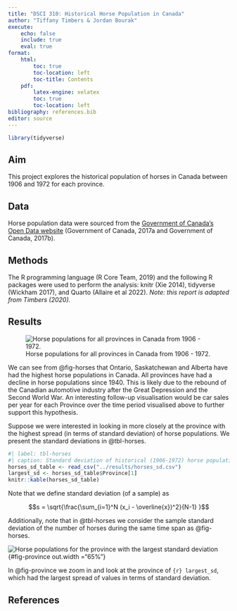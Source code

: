 ```yaml
---
title: "DSCI 310: Historical Horse Population in Canada"
author: "Tiffany Timbers & Jordan Bourak"
execute:
    echo: false 
    include: true 
    eval: true
format: 
    html: 
        toc: true
        toc-location: left 
        toc-title: Contents
    pdf:
        latex-engine: xelatex
        toc: true
        toc-location: left
bibliography: references.bib
editor: source
--- 
```


```r
library(tidyverse)
```

## Aim

This project explores the historical population of horses in Canada 
between 1906 and 1972 for each province.

## Data

Horse population data were sourced from the 
[Government of Canada's Open Data website](http://open.canada.ca/en/open-data) 
(Government of Canada, 2017a and Government of Canada, 2017b).

## Methods

The R programming language (R Core Team, 2019) 
and the following R packages were used to perform the analysis: 
knitr (Xie 2014), tidyverse (Wickham 2017), and Quarto (Allaire et al 2022). 
*Note: this report is adapted from Timbers (2020).*

## Results

![Horse populations for all provinces in Canada from 1906 - 1972.](../results/horse_pops_plot.png){#fig-horses}


We can see from @fig-horses that Ontario, Saskatchewan and Alberta 
have had the highest horse populations in Canada. 
All provinces have had a decline in horse populations since 1940. 
This is likely due to the rebound of the Canadian automotive industry 
after the Great Depression and the Second World War. 
An interesting follow-up visualisation would be car sales per year 
for each Province over the time period visualised above 
to further support this hypothesis.

Suppose we were interested in looking in more closely at the province 
with the highest spread (in terms of standard deviation) of horse populations. 
We present the standard deviations in @tbl-horses.


```r
#| label: tbl-horses
#| caption: Standard deviation of historical (1906-1972) horse populations for each Canadian province.
horses_sd_table <- read_csv("../results/horses_sd.csv")
largest_sd <- horses_sd_table$Province[1]
knitr::kable(horses_sd_table)
```

Note that we define standard deviation (of a sample) as

$$s = \sqrt{\frac{\sum_{i=1}^N (x_i - \overline{x})^2}{N-1} }$$

Additionally, note that in @tbl-horses we consider the sample standard deviation of the number of horses during the same time span as @fig-horses.

![Horse populations for the province with the largest standard deviation](../results/horse_pop_plot_largest_sd.png){#fig-province out.width ="65%"}


In @fig-province we zoom in and look at the province of `{r} largest_sd`, which had the largest spread of values in terms of standard deviation.

## References